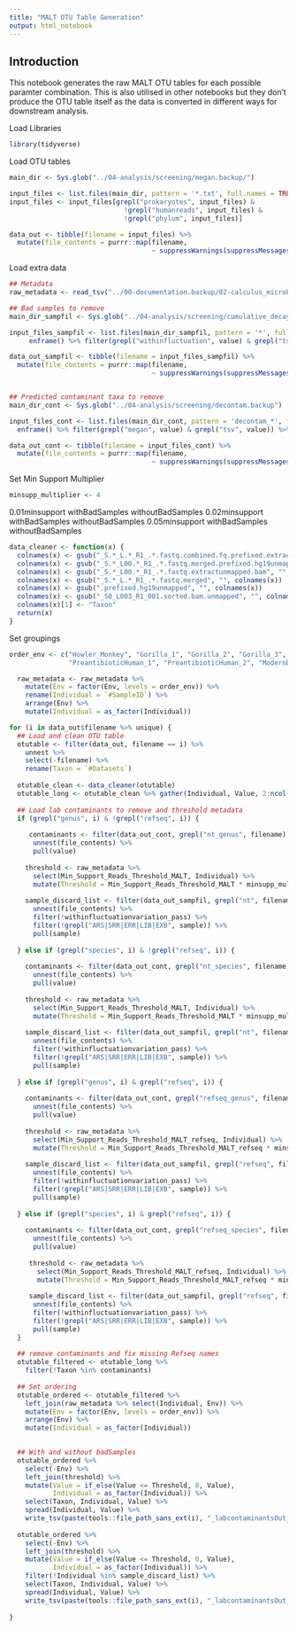 ```yaml
---
title: "MALT OTU Table Generation"
output: html_notebook
---
```


## Introduction

This notebook generates the raw MALT OTU tables for each possible paramter
combination. This is also utilised in other notebooks but they don't produce
the OTU table itself as the data is converted in different ways for 
downstream analysis.

Load Libraries

```r
library(tidyverse)
```


Load OTU tables

```r
main_dir <- Sys.glob("../04-analysis/screening/megan.backup/")

input_files <- list.files(main_dir, pattern = '*.txt', full.names = TRUE, recursive = FALSE)
input_files <- input_files[grepl("prokaryotes", input_files) & 
                             !grepl("humanreads", input_files) & 
                             !grepl("phylum", input_files)]

data_out <- tibble(filename = input_files) %>%
  mutate(file_contents = purrr::map(filename, 
                                    ~ suppressWarnings(suppressMessages(read_tsv(.)))))
```

Load extra data

```r
## Metadata
raw_metadata <- read_tsv("../00-documentation.backup/02-calculus_microbiome-deep_evolution-individualscontrolssources_metadata_20190509.tsv")

## Bad samples to remove
main_dir_sampfil <- Sys.glob("../04-analysis/screening/cumulative_decay.backup/")

input_files_sampfil <- list.files(main_dir_sampfil, pattern = '*', full.names = TRUE, recursive = FALSE) %>%
     enframe() %>% filter(grepl("withinfluctuation", value) & grepl("tsv", value)) %>% pull(value)

data_out_sampfil <- tibble(filename = input_files_sampfil) %>%
  mutate(file_contents = purrr::map(filename, 
                                    ~ suppressWarnings(suppressMessages(read_tsv(.)))))


## Predicted contaminant taxa to remove
main_dir_cont <- Sys.glob("../04-analysis/screening/decontam.backup")

input_files_cont <- list.files(main_dir_cont, pattern = 'decontam_*', full.names = TRUE, recursive = FALSE) %>%
  enframe() %>% filter(grepl("megan", value) & grepl("tsv", value)) %>% pull(value)

data_out_cont <- tibble(filename = input_files_cont) %>%
  mutate(file_contents = purrr::map(filename, 
                                    ~ suppressWarnings(suppressMessages(read_tsv(.)))))

```

Set Min Support Multiplier

```r
minsupp_multiplier <- 4
```

0.01minsupport
  withBadSamples
  withoutBadSamples
0.02minsupport
  withBadSamples
  withoutBadSamples
0.05minsupport
  withBadSamples
  withoutBadSamples

```r
data_cleaner <- function(x) {
  colnames(x) <- gsub("_S.*_L.*_R1_.*.fastq.combined.fq.prefixed.extractunmapped.bam","", colnames(x))
  colnames(x) <- gsub("_S.*_L00.*_R1_.*.fastq.merged.prefixed.hg19unmapped", "", colnames(x))
  colnames(x) <- gsub("_S.*_L00.*_R1_.*.fastq.extractunmapped.bam", "", colnames(x))
  colnames(x) <- gsub("_S.*_L.*_R1_.*.fastq.merged", "", colnames(x))
  colnames(x) <- gsub(".prefixed.hg19unmapped", "", colnames(x))
  colnames(x) <- gsub("_S0_L003_R1_001.sorted.bam.unmapped", "", colnames(x))
  colnames(x)[1] <- "Taxon"
  return(x)
}

```

Set groupings

```r
order_env <- c("Howler_Monkey", "Gorilla_1", "Gorilla_2", "Gorilla_3", "Chimp_1", "Chimp_2", "Chimp_3", "Chimp_4", "Neanderthal", "PreagriculturalHuman_1", "PreagriculturalHuman_2", 
               "PreantibioticHuman_1", "PreantibioticHuman_2", "ModernDayHuman_1", "ModernDayHuman_2", "ExtractionControl", "LibraryControl", "subPlaque", "supPlaque", "ruralGut", "urbanGut", "skin", "EnvironmentalControl", "sediment")

  raw_metadata <- raw_metadata %>% 
    mutate(Env = factor(Env, levels = order_env)) %>%
    rename(Individual = `#SampleID`) %>% 
    arrange(Env) %>% 
    mutate(Individual = as_factor(Individual))

```


```r
for (i in data_out$filename %>% unique) {
  ## Load and clean OTU table
  otutable <- filter(data_out, filename == i) %>% 
    unnest %>% 
    select(-filename) %>% 
    rename(Taxon = `#Datasets`)
  
  otutable_clean <- data_cleaner(otutable)
  otutable_long <- otutable_clean %>% gather(Individual, Value, 2:ncol(.)) 
  
  ## Load lab contaminants to remove and threshold metadata
  if (grepl("genus", i) & !grepl("refseq", i)) {
   
     contaminants <- filter(data_out_cont, grepl("nt_genus", filename)) %>% 
      unnest(file_contents) %>% 
      pull(value)
    
    threshold <- raw_metadata %>% 
      select(Min_Support_Reads_Threshold_MALT, Individual) %>% 
      mutate(Threshold = Min_Support_Reads_Threshold_MALT * minsupp_multiplier)
    
    sample_discard_list <- filter(data_out_sampfil, grepl("nt", filename)) %>%
      unnest(file_contents) %>% 
      filter(!withinfluctuationvariation_pass) %>%
      filter(!grepl("ARS|SRR|ERR|LIB|EXB", sample)) %>%
      pull(sample)
    
  } else if (grepl("species", i) & !grepl("refseq", i)) {
    
    contaminants <- filter(data_out_cont, grepl("nt_species", filename)) %>% 
      unnest(file_contents) %>% 
      pull(value)
    
    threshold <- raw_metadata %>% 
      select(Min_Support_Reads_Threshold_MALT, Individual) %>% 
      mutate(Threshold = Min_Support_Reads_Threshold_MALT * minsupp_multiplier)
    
    sample_discard_list <- filter(data_out_sampfil, grepl("nt", filename)) %>%
      unnest(file_contents) %>% 
      filter(!withinfluctuationvariation_pass) %>%
      filter(!grepl("ARS|SRR|ERR|LIB|EXB", sample)) %>% 
      pull(sample)
    
  } else if (grepl("genus", i) & grepl("refseq", i)) {
    
    contaminants <- filter(data_out_cont, grepl("refseq_genus", filename)) %>% 
      unnest(file_contents) %>% 
      pull(value)
    
    threshold <- raw_metadata %>% 
      select(Min_Support_Reads_Threshold_MALT_refseq, Individual) %>% 
      mutate(Threshold = Min_Support_Reads_Threshold_MALT_refseq * minsupp_multiplier)
    
    sample_discard_list <- filter(data_out_sampfil, grepl("refseq", filename)) %>%
      unnest(file_contents) %>% 
      filter(!withinfluctuationvariation_pass) %>%
      filter(!grepl("ARS|SRR|ERR|LIB|EXB", sample)) %>%
      pull(sample)
    
  } else if (grepl("species", i) & grepl("refseq", i)) {
    
    contaminants <- filter(data_out_cont, grepl("refseq_species", filename)) %>% 
      unnest(file_contents) %>% 
      pull(value)
   
     threshold <- raw_metadata %>% 
       select(Min_Support_Reads_Threshold_MALT_refseq, Individual) %>% 
       mutate(Threshold = Min_Support_Reads_Threshold_MALT_refseq * minsupp_multiplier)
     
     sample_discard_list <- filter(data_out_sampfil, grepl("refseq", filename)) %>%
      unnest(file_contents) %>% 
      filter(!withinfluctuationvariation_pass) %>%
      filter(!grepl("ARS|SRR|ERR|LIB|EXB", sample)) %>%
      pull(sample)
  }
  
  ## remove contaminants and fix missing Refseq names
  otutable_filtered <- otutable_long %>% 
    filter(!Taxon %in% contaminants)
  
  ## Set ordering
  otutable_ordered <- otutable_filtered %>% 
    left_join(raw_metadata %>% select(Individual, Env)) %>% 
    mutate(Env = factor(Env, levels = order_env)) %>%
    arrange(Env) %>% 
    mutate(Individual = as_factor(Individual))

  
  ## With and without badSamples
  otutable_ordered %>% 
    select(-Env) %>%
    left_join(threshold) %>%
    mutate(Value = if_else(Value <= Threshold, 0, Value),
           Individual = as_factor(Individual)) %>%
    select(Taxon, Individual, Value) %>%
    spread(Individual, Value) %>% 
    write_tsv(paste(tools::file_path_sans_ext(i), "_labcontaminantsOut_badCalculusIn_", paste(0.01 * minsupp_multiplier),"_", format(Sys.Date(), "%Y%m%d"),".tsv", sep = ""))
  
  otutable_ordered %>% 
    select(-Env) %>% 
    left_join(threshold) %>%
    mutate(Value = if_else(Value <= Threshold, 0, Value),
           Individual = as_factor(Individual)) %>%
    filter(!Individual %in% sample_discard_list) %>% 
    select(Taxon, Individual, Value) %>%
    spread(Individual, Value) %>% 
    write_tsv(paste(tools::file_path_sans_ext(i), "_labcontaminantsOut_badCalculusOut_", paste(0.01 * minsupp_multiplier),"_", format(Sys.Date(), "%Y%m%d"),".tsv", sep = ""))
  
}
```

